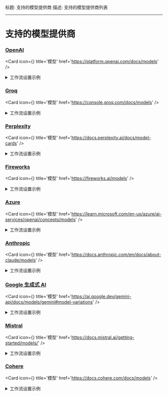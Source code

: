 标题: 支持的模型提供商
描述: 支持的模型提供商列表

---


# 支持的模型提供商

### [OpenAI](https://openai.com/)

<Card
  icon={<BookOpenIcon />}
  title='模型'
  href='https://platform.openai.com/docs/models'
/>

<details>
<summary>工作流设置示例</summary>
<div>

```yaml filename="gpt-translate.yml"
- name: 运行 GPT 翻译
  if: contains(github.event.comment.body, '/gpt-translate')
  uses: 3ru/gpt-translate@master
  with:
    apikey: ${{ secrets.OPENAI_API_KEY }}
    provider: 'openai'
    model: 'gpt-4o'
```

</div></details>

### [Groq](https://groq.com/)

<Card
  icon={<BookOpenIcon />}
  title='模型'
  href='https://console.groq.com/docs/models'
/>

<details>
<summary>工作流设置示例</summary>
<div>

<Callout type='info' emoji='ℹ️'>
  Groq 通过 [**OpenAI API 兼容性**](https://console.groq.com/docs/openai) 提供支持。因此，`provider` 应设置为 `openai`。
</Callout>

```yaml filename="gpt-translate.yml"
- name: 运行 GPT 翻译
  if: contains(github.event.comment.body, '/gpt-translate')
  uses: 3ru/gpt-translate@master
  with:
    apikey: ${{ secrets.OPENAI_API_KEY }}
    provider: 'openai'
    model: 'llama3-8b-8192'
```

</div></details>

### [Perplexity](https://docs.perplexity.ai/)

<Card
  icon={<BookOpenIcon />}
  title='模型'
  href='https://docs.perplexity.ai/docs/model-cards'
/>

<details>
<summary>工作流设置示例</summary>
<div>

<Callout type='info' emoji='ℹ️'>
  Perplexity 通过 **OpenAI API 兼容性** 提供支持。因此，`provider` 应设置为 `openai`。
</Callout>

```yaml filename="gpt-translate.yml"
- name: 运行 GPT 翻译
  if: contains(github.event.comment.body, '/gpt-translate')
  uses: 3ru/gpt-translate@master
  with:
    apikey: ${{ secrets.OPENAI_API_KEY }}
    provider: 'openai'
    model: 'llama-3-sonar-large-32k-chat'
```

</div></details>

### [Fireworks](https://fireworks.ai/)

<Card
  icon={<BookOpenIcon />}
  title='模型'
  href='https://fireworks.ai/models'
/>

<details>
<summary>工作流设置示例</summary>
<div>

<Callout type='info' emoji='ℹ️'>
  Fireworks 通过 **OpenAI API 兼容性** 提供支持。因此，`provider` 应设置为 `openai`。
</Callout>

```yaml filename="gpt-translate.yml"
- name: 运行 GPT 翻译
  if: contains(github.event.comment.body, '/gpt-translate')
  uses: 3ru/gpt-translate@master
  with:
    apikey: ${{ secrets.OPENAI_API_KEY }}
    provider: 'openai'
    model: 'accounts/fireworks/models/firefunction-v2'
```

</div></details>

### [Azure](https://azure.microsoft.com/en-us/products/ai-services/openai-service)

<Card
  icon={<BookOpenIcon />}
  title='模型'
  href='https://learn.microsoft.com/en-us/azure/ai-services/openai/concepts/models'
/>

<details>
<summary>工作流设置示例</summary>
<div>

```yaml filename="gpt-translate.yml"
- name: 运行 GPT 翻译
  if: contains(github.event.comment.body, '/gpt-translate')
  uses: 3ru/gpt-translate@master
  with:
    apikey: ${{ secrets.AZURE_API_KEY }}
    provider: 'azure'
    model: 'your-deployment-name'
```

在 Actions secrets 变量 `AZURE_RESOURCE_NAME` 中设置您的 Azure 资源名称。

</div></details>

### [Anthropic](https://www.anthropic.com/)

<Card
  icon={<BookOpenIcon />}
  title='模型'
  href='https://docs.anthropic.com/en/docs/about-claude/models'
/>

<details>
<summary>工作流设置示例</summary>
<div>

```yaml filename="gpt-translate.yml"
- name: 运行 GPT 翻译
  if: contains(github.event.comment.body, '/gpt-translate')
  uses: 3ru/gpt-translate@master
  with:
    apikey: ${{ secrets.ANTHROPIC_API_KEY }}
    provider: 'anthropic'
    model: 'claude-3-5-sonnet-20240620'
```

</div></details>

### [Google 生成式 AI](https://ai.google/discover/generativeai/)

<Card
  icon={<BookOpenIcon />}
  title='模型'
  href='https://ai.google.dev/gemini-api/docs/models/gemini#model-variations'
/>

<details>
<summary>工作流设置示例</summary>
<div>

```yaml filename="gpt-translate.yml"
- name: 运行 GPT 翻译
  if: contains(github.event.comment.body, '/gpt-translate')
  uses: 3ru/gpt-translate@master
  with:
    apikey: ${{ secrets.GOOGLE_GENERATIVE_AI_API_KEY }}
    provider: 'google'
    model: 'models/gemini-1.5-pro'
```

</div></details>

### [Mistral](https://mistral.ai/)

<Card
  icon={<BookOpenIcon />}
  title='模型'
  href='https://docs.mistral.ai/getting-started/models/'
/>

<details>
<summary>工作流设置示例</summary>
<div>

```yaml filename="gpt-translate.yml"
- name: 运行 GPT 翻译
  if: contains(github.event.comment.body, '/gpt-translate')
  uses: 3ru/gpt-translate@master
  with:
    apikey: ${{ secrets.MISTRAL_API_KEY }}
    provider: 'mistral'
    model: 'open-mistral-7b'
```

</div></details>

### [Cohere](https://cohere.com/)

<Card
  icon={<BookOpenIcon />}
  title='模型'
  href='https://docs.cohere.com/docs/models'
/>

<details>
<summary>工作流设置示例</summary>
<div>

```yaml filename="gpt-translate.yml"
- name: 运行 GPT 翻译
  if: contains(github.event.comment.body, '/gpt-translate')
  uses: 3ru/gpt-translate@master
  with:
    apikey: ${{ secrets.COHERE_API_KEY }}
    provider: 'cohere'
    model: 'command-r-plus'
```

</div></details>